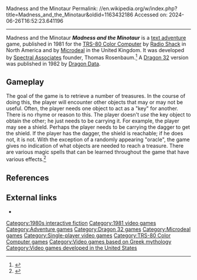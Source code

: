 Madness and the Minotaur
Permalink: //en.wikipedia.org/w/index.php?title=Madness_and_the_Minotaur&oldid=1163432186
Accessed on: 2024-06-26T16:52:23.641196



------
Madness and the Minotaur
{{Infobox video game
| title  = Madness and the Minotaur
|image = matm.jpg
|image_size = 250px
|developer = [[Spectral Associates]]
|publisher = [[Radio Shack]]<br>[[Microdeal]] (EU)<br>[[Dragon Data]] (Dragon 32)
|designer = Tom Rosenbaum
|released = '''TRS-80'''<br>{{vgrelease|[[North America|NA]]/[[United Kingdom|UK]]|1981}}'''Dragon 32'''<br>{{vgrelease|UK|1982}}
|genre = [[Interactive fiction]]
|modes = [[Single-player video game|Single-player]]
|platforms = [[TRS-80 Color Computer]], [[Dragon 32/64|Dragon 32]]
}}
'''''Madness and the Minotaur''''' is a [[Interactive fiction|text adventure]] game, published in 1981 for the [[TRS-80 Color Computer]] by [[Radio Shack]] in North America and by [[Microdeal]] in the United Kingdom. It was developed by [[Spectral Associates]] founder, Thomas Rosenbaum.<ref>{{cite web | url = http://tleaves.com/post/minotaur-mystery/ | title = Madness and the Minotaur - A Mystery Solved | date = February 6, 2017 | website = Tea Leaves | access-date = February 6, 2017 | quote = Madness and the Minotaur was written by the founder of Spectral Associates, Tom Rosenbaum.}}</ref>
A [[Dragon 32/64|Dragon 32]] version was published in 1982 by [[Dragon Data]]. 

==Gameplay==
The goal of the game is to retrieve a number of treasures. In the course of doing this, the player will encounter other objects that may or may not be useful. Often, the player needs one object to act as a "key" for another.  There is no rhyme or reason to this. The player doesn't ''use'' the key object to obtain the other; he just needs to be carrying it.  For example, the player may see a shield. Perhaps the player needs to be carrying the dagger to get the shield.  If the player has the dagger, the shield is reachable; if he does not, it is not. With the exception of a randomly appearing "oracle", the game gives no indication of what objects are needed to reach a treasure. There are various magic spells that can be learned throughout the game that have various effects.<ref>{{cite web | url = http://computerarcheology.com/CoCo/MadnessMinotaur/ | title = Madness and the Minotaur | website = Computer Archeology | last = Cantrell | first = Chris | access-date = February 6, 2017 | quote = "To win the game you have to learn all 8 spells and drop all 16 treasure objects in the forest (room 202). The spells are sprinkled around the rooms at random. Some objects are "protected" and require you have a set of other objects to release (see below)."}}</ref>

==References==
{{Reflist}}

== External links ==
* {{IFDB|id=lvj5tbuoxwprbbqc}}

[[Category:1980s interactive fiction]]
[[Category:1981 video games]]
[[Category:Adventure games]]
[[Category:Dragon 32 games]]
[[Category:Microdeal games]]
[[Category:Single-player video games]]
[[Category:TRS-80 Color Computer games]]
[[Category:Video games based on Greek mythology]]
[[Category:Video games developed in the United States]]


{{adventure-videogame-stub}}